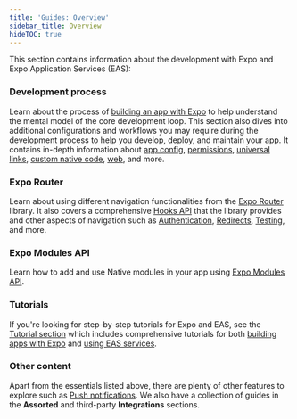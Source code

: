 ```yaml
---
title: 'Guides: Overview'
sidebar_title: Overview
hideTOC: true
---
```



This section contains information about the development with Expo and Expo Application Services (EAS):

### <span className="inline-flex items-center gap-2"><CodeSquare01Icon />Development process</span>

Learn about the process of [building an app with Expo](/workflow/overview/) to help understand the mental model of the core development loop. This section also dives into additional configurations and workflows you may require during the development process to help you develop, deploy, and maintain your app. It contains in-depth information about [app config](/workflow/configuration/), [permissions](/guides/permissions/), [universal links](/linking/into-your-app/), [custom native code](/workflow/continuous-native-generation/), [web](/workflow/web/), and more.

### <span className="inline-flex items-center gap-2"><RouterLogo />Expo Router</span>

Learn about using different navigation functionalities from the [Expo Router](/router/basics/layout/#root-layout) library. It also covers a comprehensive [Hooks API](/router/reference/hooks/) that the library provides and other aspects of navigation such as [Authentication](/router/reference/authentication/), [Redirects](/router/reference/redirects/), [Testing](/router/reference/testing/), and more.

### <span className="inline-flex items-center gap-2"><CpuChip01Icon />Expo Modules API</span>

Learn how to add and use Native modules in your app using [Expo Modules API](/modules/overview/).

### <span className="inline-flex items-center gap-2"><GraduationHat02DuotoneIcon />Tutorials</span>

If you're looking for step-by-step tutorials for Expo and EAS, see the [Tutorial section](/tutorial/overview/) which includes comprehensive tutorials for both [building apps with Expo](/tutorial/introduction/) and [using EAS services](/tutorial/eas/introduction/).

### Other content

Apart from the essentials listed above, there are plenty of other features to explore such as [Push notifications](/push-notifications/overview/). We also have a collection of guides in the **Assorted** and third-party **Integrations** sections.
